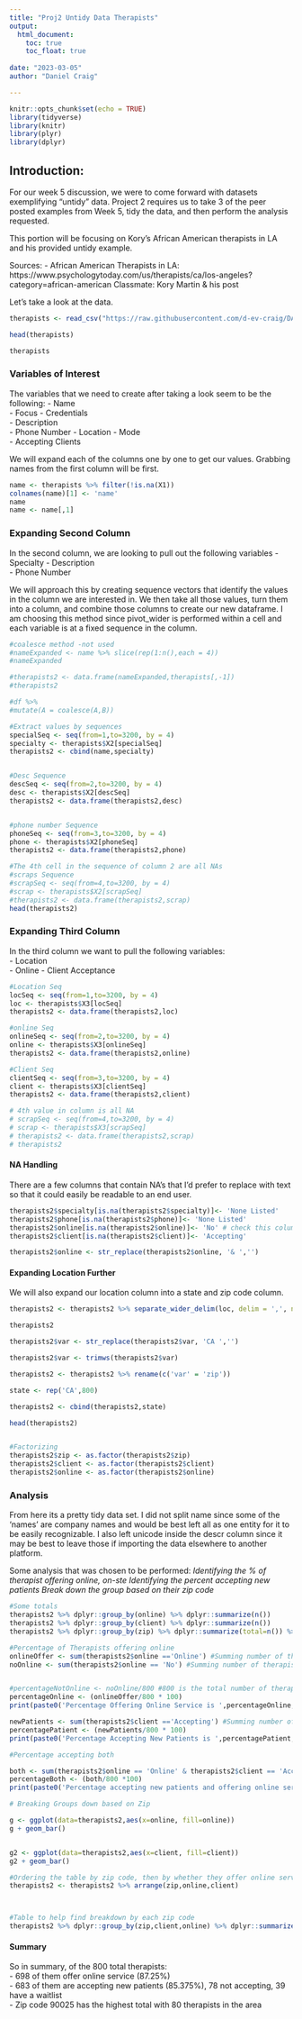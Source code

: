 ```yaml
---
title: "Proj2 Untidy Data Therapists"
output: 
  html_document:
    toc: true
    toc_float: true
  
date: "2023-03-05"
author: "Daniel Craig"

---
```


```r
knitr::opts_chunk$set(echo = TRUE)
library(tidyverse)
library(knitr)
library(plyr)
library(dplyr)
```
## Introduction:  
  
  
For our week 5 discussion, we were to come forward with datasets exemplifying "untidy" data. Project 2 requires us to take 3 of the peer posted examples from Week 5, tidy the data, and then perform the analysis requested.  
  
This portion will be focusing on Kory's African American therapists in LA and his provided untidy example.
  
  
Sources:
 - African American Therapists in LA: https://www.psychologytoday.com/us/therapists/ca/los-angeles?category=african-american
Classmate: Kory Martin & his post
  
  
Let's take a look at the data.  
```r

therapists <- read_csv("https://raw.githubusercontent.com/d-ev-craig/DATA607/main/Projects/Project2%20-%20Untidy%20Data/therapists.csv")

head(therapists)

therapists
```

### Variables of Interest
The variables that we need to create after taking a look seem to be the following:
- Name  
- Focus
- Credentials  
- Description  
- Phone Number
- Location
- Mode  
- Accepting Clients  
  
We will expand each of the columns one by one to get our values. Grabbing names from the first column will be first.

```r
name <- therapists %>% filter(!is.na(X1))
colnames(name)[1] <- 'name'
name
name <- name[,1]
```
### Expanding Second Column  
  
In the second column, we are looking to pull out the following variables
- Specialty
- Description  
- Phone Number  
  
We will approach this by creating sequence vectors that identify the values in the column we are interested in. We then take all those values, turn them into a column, and combine those columns to create our new dataframe. I am choosing this method since pivot_wider is performed within a cell and each variable is at a fixed sequence in the column.

```r
#coalesce method -not used
#nameExpanded <- name %>% slice(rep(1:n(),each = 4))
#nameExpanded

#therapists2 <- data.frame(nameExpanded,therapists[,-1])
#therapists2

#df %>%
#mutate(A = coalesce(A,B))

#Extract values by sequences
specialSeq <- seq(from=1,to=3200, by = 4)
specialty <- therapists$X2[specialSeq]
therapists2 <- cbind(name,specialty)


#Desc Sequence
descSeq <- seq(from=2,to=3200, by = 4)
desc <- therapists$X2[descSeq]
therapists2 <- data.frame(therapists2,desc)


#phone number Sequence
phoneSeq <- seq(from=3,to=3200, by = 4)
phone <- therapists$X2[phoneSeq]
therapists2 <- data.frame(therapists2,phone)

#The 4th cell in the sequence of column 2 are all NAs
#scraps Sequence
#scrapSeq <- seq(from=4,to=3200, by = 4)
#scrap <- therapists$X2[scrapSeq]
#therapists2 <- data.frame(therapists2,scrap)
head(therapists2)
```
  
### Expanding Third Column  
  
In the third column we want to pull the following variables:  
- Location  
- Online
- Client Acceptance

```r
#Location Seq
locSeq <- seq(from=1,to=3200, by = 4)
loc <- therapists$X3[locSeq]
therapists2 <- data.frame(therapists2,loc)

#online Seq
onlineSeq <- seq(from=2,to=3200, by = 4)
online <- therapists$X3[onlineSeq]
therapists2 <- data.frame(therapists2,online)

#Client Seq
clientSeq <- seq(from=3,to=3200, by = 4)
client <- therapists$X3[clientSeq]
therapists2 <- data.frame(therapists2,client)

# 4th value in column is all NA
# scrapSeq <- seq(from=4,to=3200, by = 4)
# scrap <- therapists$X3[scrapSeq]
# therapists2 <- data.frame(therapists2,scrap)
# therapists2

```
  
#### NA Handling  
  
  
There are a few columns that contain NA's that I'd prefer to replace with text so that it could easily be readable to an end user.
```r
therapists2$specialty[is.na(therapists2$specialty)]<- 'None Listed'
therapists2$phone[is.na(therapists2$phone)]<- 'None Listed'
therapists2$online[is.na(therapists2$online)]<- 'No' # check this column
therapists2$client[is.na(therapists2$client)]<- 'Accepting'

therapists2$online <- str_replace(therapists2$online, '& ','')
```

  
#### Expanding Location Further  
  
  
We will also expand our location column into a state and zip code column.
```r

therapists2 <- therapists2 %>% separate_wider_delim(loc, delim = ',', names = c('city','var'))

therapists2

therapists2$var <- str_replace(therapists2$var, 'CA ','')

therapists2$var <- trimws(therapists2$var)

therapists2 <- therapists2 %>% rename(c('var' = 'zip'))

state <- rep('CA',800)

therapists2 <- cbind(therapists2,state)

head(therapists2)


#Factorizing
therapists2$zip <- as.factor(therapists2$zip)
therapists2$client <- as.factor(therapists2$client)
therapists2$online <- as.factor(therapists2$online)

```
  
### Analysis  
  
From here its a pretty tidy data set. I did not split name since some of the 'names' are company names and would be best left all as one entity for it to be easily recognizable. I also left unicode inside the descr column since it may be best to leave those if importing the data elsewhere to another platform.  
  
Some analysis that was chosen to be performed:
*Identifying the % of therapist offering online, on-ste*
*Identifying the percent accepting new patients*
*Break down the group based on their zip code*

```r
#Some totals
therapists2 %>% dplyr::group_by(online) %>% dplyr::summarize(n())
therapists2 %>% dplyr::group_by(client) %>% dplyr::summarize(n())
therapists2 %>% dplyr::group_by(zip) %>% dplyr::summarize(total=n()) %>% arrange(desc(total))

#Percentage of Therapists offering online
onlineOffer <- sum(therapists2$online =='Online') #Summing number of therapists offering online
noOnline <- sum(therapists2$online == 'No') #Summing number of therapists not offering online


#percentageNotOnline <- noOnline/800 #800 is the total number of therapists
percentageOnline <- (onlineOffer/800 * 100)
print(paste0('Percentage Offering Online Service is ',percentageOnline, '%'))

newPatients <- sum(therapists2$client =='Accepting') #Summing number of therapists accepting new patients
percentagePatient <- (newPatients/800 * 100)
print(paste0('Percentage Accepting New Patients is ',percentagePatient,'%'))

#Percentage accepting both

both <- sum(therapists2$online == 'Online' & therapists2$client == 'Accepting')
percentageBoth <- (both/800 *100)
print(paste0('Percentage accepting new patients and offering online service is ', percentageBoth,'%'))

# Breaking Groups down based on Zip

g <- ggplot(data=therapists2,aes(x=online, fill=online))
g + geom_bar()


g2 <- ggplot(data=therapists2,aes(x=client, fill=client))
g2 + geom_bar()

#Ordering the table by zip code, then by whether they offer online services, then by whether they're accepting new clients
therapists2 <- therapists2 %>% arrange(zip,online,client)



#Table to help find breakdown by each zip code
therapists2 %>% dplyr::group_by(zip,client,online) %>% dplyr::summarize(total = n())

```
#### Summary  
  
So in summary, of the 800 total therapists:  
- 698 of them offer online service (87.25%)  
- 683 of them are accepting new patients (85.375%), 78 not accepting, 39 have a waitlist  
- Zip code 90025 has the highest total with 80 therapists in the area  